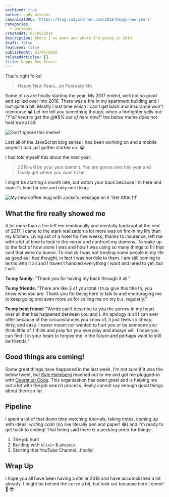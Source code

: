 ```yaml
---
archived: true
author: cody-brunner
canonicalURL: 'https://blog.codybrunner.com/2018/happy-new-years'
categories:
  - personal
createdAt: 02/05/2018
description: Where I've been and where I'm going in 2018.
draft: false
featured: false
publishedAt: 02/05/2018
relatedArticles: []
title: Happy New Years!
---
```



That's right folks!

> Happy New Years...on February 5th

Some of us are finally starting the year. My 2017 ended, well not so good and spilled over into 2018. There was a fire in my apartment building and I lost quite a bit. Mostly I lost time which I can't get back and insurance won't reimburse 😭 Let me tell you something though, when a firefighter yells out: _"Y'all need to get the @#$% out of here now!"_ the below meme does not hold true at all:

<Image
	alt="Don't ignore this meme!"
	class='object-cover'
	fetchpriority='low'
	height={300}
	quality={100}
	src={image2}
	width={800}
/>

Lost all of the JavaScript blog series I had been working on and a mobile project I had just gotten started on. 😭

I had told myself this about the next year:

> 2018 will be your year dammit. You are gonna own this year and finally get where you want to be.

I might be starting a month late, but watch your back because I'm here and now it's time for one and only one thing:

<Image
	alt="My new coffee mug with Jocko's message on it 'Get After It!'"
	class='object-cover'
	fetchpriority='low'
	height={300}
	quality={100}
	src={image1}
	width={800}
/>

## What the fire really showed me

A lot more than a fire left me emotionally and mentally bankrupt at the end of 2017. I came to the stark realization a lot more was on fire in my life than my kitchen. Living out of a hotel for five weeks, thanks to insurance, left me with a lot of time to look in the mirror and confront my demons. To wake up to the fact of how alone I was and how I was using so many things to fill that void that were no bueno. To realize I was not treating some people in my life as good as I had thought, in fact I was horrible to them. I am still coming to terms with it all and I haven't handled everything I want and need to yet, but I will.

**To my family**: "Thank you for having my back through it all."

**To my friends**: "There are like 3 of you total I truly give this title to, you know who you are. Thank you for being here to talk to and encouraging me to keep going and even more so for calling me on my b.s. regularly."

**To my best friend**: "Words can't describe to you the sorrow in my heart over all that has happened between you and I. An apology is all I can ever offer because of the circumstances you know of, it just feels so cheap, dirty, and easy. I never meant nor wanted to hurt you or be someone you think little of. I think and pray for you everyday and always will. I hope you can find it in your heart to forgive me in the future and perhaps want to still be friends."

## Good things are coming!

Some great things have happened in the last week. I'm not sure if it was the below tweet, but [Kyle Holmberg](https://kylemh.com/) reached out to me and got me plugged-in with [Operation Code](https://operationcode.org/). This organization has been great and is helping me out a lot with the job search process. Really cannot say enough good things about them so far.

## Pipeline

I spent a lot of that down time watching tutorials, taking notes, coming up with ideas, _writing code_ (no like literally pen and paper! 😂) and I'm ready to get back to coding! That being said there is a pecking order for things:

1.  The job hunt
2.  Building with `elixir` & `phoenix`.
3.  Starting that YouTube Channel...finally!

## Wrap Up

I hope you all have been having a stellar 2018 and have accomplished a lot already. I might be behind the curve a bit, but look out because here I come! 🚀 😎

<Signature />
